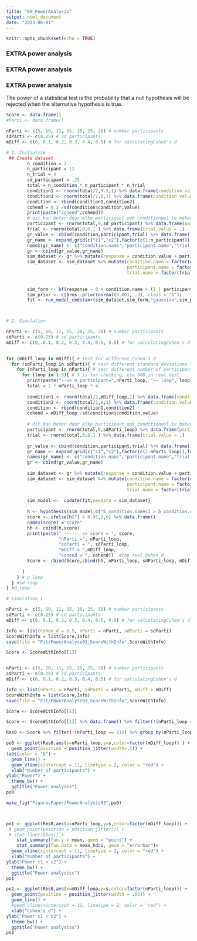 ```yaml
---
title: "09_PowerAnalysis"
output: html_document
date: "2023-06-01"
---
```


```r
knitr::opts_chunk$set(echo = TRUE)
```


### EXTRA power analysis
### EXTRA power analysis
### EXTRA power analysis

The power of a statistical test is the probability that a null hypothesis will be rejected when the alternative hypothesis is true.

```r
Score <- data.frame()
#Parti <- data.frame()

nParti <- c(5, 10, 11, 15, 20, 25, 30) # number participants
sdParti <- c(0.25) # sd participants
mDiff <- c(0, 0.1, 0.2, 0.3, 0.4, 0.5) # for calculatingCohen's d

# 1. Initialize
 ## Create dataset
        n_condition = 2
        n_participant = 11
        n_trial = 4
        sd_participant = .25
        total = n_condition * n_participant * n_trial
        condition1 <- rnorm(total/2,0.2,1) %>% data.frame(condition.value = .) 
        condition2 <- rnorm(total/2,0,1) %>% data.frame(condition.value = .) 
        condition <- rbind(condition1,condition2) 
        cohend = 0.2 /sd(condition$condition.value)
        print(paste("cohend",cohend))
        # dit kan beter door elke participant ook conditioneel te maken tov conditie
        participant <- rnorm(total,0,sd_participant) %>% data.frame(participant.value = .) 
        trial <- rnorm(total,0,0.1 ) %>% data.frame(trial.value = .) 
        gr_value <- cbind(condition,participant,trial) %>% data.frame()
        gr_name <- expand_grid(c("c1","c2"),factor(c(1:n_participant)),factor(c(1:n_trial)))  %>% data.frame()
        names(gr_name) <- c("condition.name","participant.name","trial.name")
        gr <- cbind(gr_value,gr_name)
        sim_dataset <- gr %>% mutate(response = condition.value + participant.value + trial.value)
        sim_dataset <- sim_dataset %>% mutate(condition.name = factor(condition.name),
                                              participant.name = factor(participant.name),
                                              trial.name = factor(trial.name))
        
        
        sim_form <- bf(response ~ 0 + condition.name + (1 | participant.name + trial.name))
        sim_prior <- c(brms::prior(normal(0.001, .3), class = "b"))
        fit <- run_model_cmdstanr(sim_dataset,sim_form,"gaussian",sim_prior)



# 2. Simulation

nParti <- c(5, 10, 11, 15, 20, 25, 30) # number participants
sdParti <- c(0.25) # sd participants
mDiff <- c(0, 0.1, 0.2, 0.3, 0.4, 0.5, 0.6) # for calculatingCohen's d

        
for (mDiff_loop in mDiff){ # test for different Cohen's d
  for (sdParti_loop in sdParti){ # test different standard deviations for participants
    for (nParti_loop in nParti){ # test different number of participants
      for (loop in 1:5){ # 5 is for checking, use 500 in real test
        print(paste("-->> n_participant=",nParti_loop, "-- loop", loop))
        total = 2 * nParti_loop * 4
        
        condition1 <- rnorm(total/2,mDiff_loop,1) %>% data.frame(condition.value = .) 
        condition2 <- rnorm(total/2,0,1) %>% data.frame(condition.value = .) 
        condition <- rbind(condition1,condition2) 
        cohend = mDiff_loop /sd(condition$condition.value)
        
        # dit kan beter door elke participant ook conditioneel te maken tov conditie
        participant <- rnorm(total,0,sdParti_loop) %>% data.frame(participant.value = .) 
        trial <- rnorm(total,0,0.1 ) %>% data.frame(trial.value = .) 
        
        gr_value <- cbind(condition,participant,trial) %>% data.frame()
        gr_name <- expand_grid(c("c1","c2"),factor(c(1:nParti_loop)),factor(c(1:n_trial)))  %>% data.frame() 
        names(gr_name) <- c("condition.name","participant.name","trial.name")
        gr <- cbind(gr_value,gr_name)
        
        sim_dataset <- gr %>% mutate(response = condition.value + participant.value + trial.value)
        sim_dataset <- sim_dataset %>% mutate(condition.name = factor(condition.name),
                                              participant.name = factor(participant.name),
                                              trial.name = factor(trial.name))
        
        sim_model <-  update(fit,newdata = sim_dataset)
        
        h <- hypothesis(sim_model,c("b_condition.namec1 > b_condition.namec2") ,class = NULL)$hypothesis
        score <- ifelse(h[7] > 0.95,1,0) %>% data.frame()
        names(score) ="score"
        hh <- cbind(h,score)
        print(paste("-------->> score = ", score, 
                    "nParti =", nParti_loop,
                    "sdParti = ", sdParti_loop,
                    "mDiff = ",mDiff_loop,
                    "cohend = ", cohend))  #the real Dohen d
        Score <- rbind(Score,cbind(hh, nParti_loop, sdParti_loop, mDiff_loop, cohend))
        
      }
    } # p_loop
  } #sd_loop
} #d_loop

```


```r
# simulation 1

nParti <- c(5, 10, 11, 15, 20, 25, 30) # number participants
sdParti <- c(0.25) # sd participants
mDiff <- c(0, 0.1, 0.2, 0.3, 0.4, 0.5, 0.6) # for calculatingCohen's d

Info <- list(Cohen_d = 0.5, nParti = nParti, sdParti = sdParti)
ScoreWithInfo = list(Score,Info)
save(file = "Fit/PowerAnalyse03_ScoreWithInfo",ScoreWithInfo)

Score <- ScoreWithInfo[[1]]



```


```r
nParti <- c(5, 10, 11, 15, 20, 25, 30) # number participants
sdParti <- c(0.25) # sd participants
mDiff <- c(0, 0.1, 0.2, 0.3, 0.4, 0.5) # for calculatingCohen's d

Info <- list(nParti = nParti, sdParti = sdParti, mDiff = mDiff)
ScoreWithInfo = list(Score,Info)
save(file = "Fit/PowerAnalyse03_ScoreWithInfo",ScoreWithInfo)

Score <- ScoreWithInfo[[1]]

Score <- ScoreWithInfo[[1]] %>% data.frame() %>% filter(!(nParti_loop == c(11)) )

```




```r
Res0 <- Score %>% filter(!(nParti_loop == 11)) %>% group_by(nParti_loop,sdParti_loop,mDiff_loop) %>% summarize(s = mean(score))

```




```r

po0 <- ggplot(Res0,aes(x=nParti_loop,y=s,color=factor(mDiff_loop)) ) +
  geom_point(position = position_jitter(width=.1)) +
labs(color = "D") +
  geom_line() +
  geom_vline(xintercept = 11, linetype = 2, color = "red") +
  xlab("Number of participants") +
ylab("Power") +
  theme_bw() +
  ggtitle("Power analysis") 
po0

make_fig("FiguresPaper/PowerAnalysis03",po0)



po1 <- ggplot(Res0,aes(x=nParti_loop,y=s,color=factor(mDiff_loop))) +
 # geom_point(position = position_jitter()) +
 # stat_lineribbon() +
    stat_summary(fun.y = mean, geom = "point") + 
    stat_summary(fun.data = mean_hdci, geom = "errorbar")+
  geom_vline(xintercept = 11, linetype = 2, color = "red") +
  xlab("Number of participants") +
ylab("Power c1 < c2") +
  theme_bw() +
  ggtitle("Power analysiss")
po1

po2 <- ggplot(Res0,aes(x=mDiff_loop,y=s,color=factor(nParti_loop))) +
  geom_point(position = position_jitter(width = .01)) +
  geom_line() +
  #geom_vline(xintercept = 11, linetype = 2, color = "red") +
  xlab("Cohen's d") +
ylab("Power c1 < c2") +
  theme_bw() +
  ggtitle("Power analysiss")
po2


```
